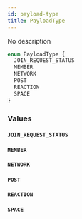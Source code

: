 ```yaml
---
id: payload-type
title: PayloadType
---
```


No description

```graphql
enum PayloadType {
  JOIN_REQUEST_STATUS
  MEMBER
  NETWORK
  POST
  REACTION
  SPACE
}
```

### Values

#### `JOIN_REQUEST_STATUS`

#### `MEMBER`

#### `NETWORK`

#### `POST`

#### `REACTION`

#### `SPACE`
